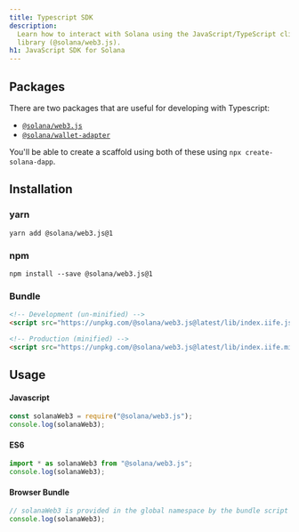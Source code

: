 ```yaml
---
title: Typescript SDK
description:
  Learn how to interact with Solana using the JavaScript/TypeScript client
  library (@solana/web3.js).
h1: JavaScript SDK for Solana
---
```


## Packages

There are two packages that are useful for developing with Typescript:

- [`@solana/web3.js`](https://www.npmjs.com/package/@solana/web3.js)
- [`@solana/wallet-adapter`](https://github.com/anza-xyz/wallet-adapter)

You'll be able to create a scaffold using both of these using `npx create-solana-dapp`.

## Installation

### yarn

```shell  title="Terminal"
yarn add @solana/web3.js@1
```

### npm

```shell  title="Terminal"
npm install --save @solana/web3.js@1
```

### Bundle

```html  title="index.html"
<!-- Development (un-minified) -->
<script src="https://unpkg.com/@solana/web3.js@latest/lib/index.iife.js"></script>

<!-- Production (minified) -->
<script src="https://unpkg.com/@solana/web3.js@latest/lib/index.iife.min.js"></script>
```

## Usage

#### Javascript

```javascript
const solanaWeb3 = require("@solana/web3.js");
console.log(solanaWeb3);
```

#### ES6

```javascript
import * as solanaWeb3 from "@solana/web3.js";
console.log(solanaWeb3);
```

#### Browser Bundle

```javascript
// solanaWeb3 is provided in the global namespace by the bundle script
console.log(solanaWeb3);
```

